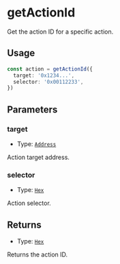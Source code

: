 # getActionId

Get the action ID for a specific action.

## Usage

```typescript copy
const action = getActionId({
  target: '0x1234...',
  selector: '0x00112233',
})
```

## Parameters

### target

- Type: [`Address`](https://viem.sh/docs/glossary/types#address)

Action target address.

### selector

- Type: [`Hex`](https://viem.sh/docs/glossary/types#hex)

Action selector.

## Returns

- Type: [`Hex`](https://viem.sh/docs/glossary/types#hex)

Returns the action ID.
